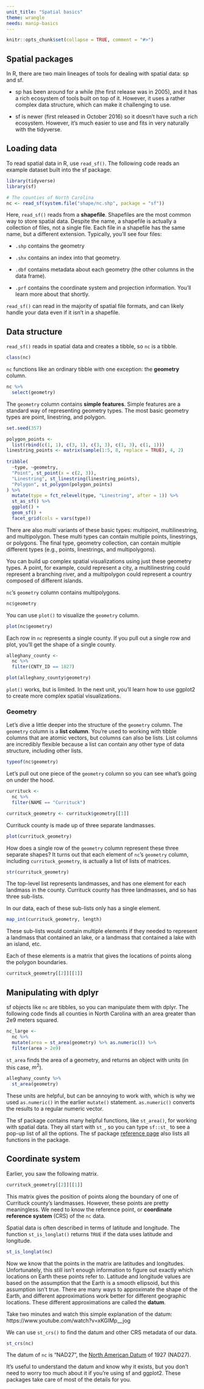 ```yaml
---
unit_title: "Spatial basics"
theme: wrangle
needs: manip-basics
---
```


```r
knitr::opts_chunk$set(collapse = TRUE, comment = "#>")
```

## Spatial packages

In R, there are two main lineages of tools for dealing with spatial data: sp and sf. 

* sp has been around for a while (the first release was in 2005), and it has a
  rich ecosystem of tools built on top of it. However, it uses a rather 
  complex data structure, which can make it challenging to use. 
  
* sf is newer (first released in October 2016) so it doesn't have such a 
  rich ecosystem. However, it's much easier to use and fits in very naturally 
  with the tidyverse. 

## Loading data

To read spatial data in R, use `read_sf()`. The following code reads an example dataset built into the sf package.

```r
library(tidyverse)
library(sf)

# The counties of North Carolina
nc <- read_sf(system.file("shape/nc.shp", package = "sf"))
```

Here, `read_sf()` reads from a __shapefile__. Shapefiles are the most common way to store spatial data. Despite the name, a shapefile is actually a collection of files, not a single file. Each file in a shapefile has the same name, but a different extension. Typically, you'll see four files:

* `.shp` contains the geometry 

* `.shx` contains an index into that geometry.

* `.dbf` contains metadata about each geometry (the other columns in the data
  frame).

* `.prf` contains the coordinate system and projection information. You'll 
  learn more about that shortly.
  
`read_sf()` can read in the majority of spatial file formats, and can likely handle your data even if it isn't in a shapefile.

## Data structure

`read_sf()` reads in spatial data and creates a tibble, so `nc` is a tibble.

```r
class(nc)
```

`nc` functions like an ordinary tibble with one exception: the __geometry__ column. 

```r
nc %>% 
  select(geometry)
```

The `geometry` column contains __simple features__. Simple features are a standard way of representing geometry types. The most basic geometry types are point, linestring, and polygon.

```r
set.seed(357)

polygon_points <- 
  list(rbind(c(1, 1), c(3, 1), c(3, 3), c(1, 3), c(1, 1)))
linestring_points <- matrix(sample(1:5, 8, replace = TRUE), 4, 2)
  
tribble(
  ~type, ~geometry,
  "Point", st_point(x = c(2, 3)),
  "Linestring", st_linestring(linestring_points),
  "Polygon", st_polygon(polygon_points)
) %>% 
  mutate(type = fct_relevel(type, "Linestring", after = 1)) %>% 
  st_as_sf() %>% 
  ggplot() +
  geom_sf() +
  facet_grid(cols = vars(type)) 
```

There are also _multi_ variants of these basic types: multipoint, multilinestring, and multipolygon. These multi types can contain multiple points, linestrings, or polygons. The final type, geometry collection, can contain multiple different types (e.g., points, linestrings, and multipolygons).

You can build up complex spatial visualizations using just these geometry types. A point, for example, could represent a city, a multilinestring could represent a branching river, and a multipolygon could represent a country composed of different islands. 

`nc`'s `geometry` column contains multipolygons. 

```r
nc$geometry
```

You can use `plot()` to visualize the `geometry` column.

```r
plot(nc$geometry)
```

Each row in `nc` represents a single county. If you pull out a single row and plot, you'll get the shape of a single county. 

```r
alleghany_county <- 
  nc %>% 
  filter(CNTY_ID == 1827)

plot(alleghany_county$geometry)
```

`plot()` works, but is limited. In the next unit, you'll learn how to use ggplot2 to create more complex spatial visualizations. 

### Geometry

Let's dive a little deeper into the structure of the `geometry` column. The `geometry` column is a __list column__. You're used to working with tibble columns that are atomic vectors, but columns can also be lists. List columns are incredibly flexible because a list can contain any other type of data structure, including other lists. 

```r
typeof(nc$geometry)
```

Let's pull out one piece of the `geometry` column so you can see what's going on under the hood.

```r
currituck <- 
  nc %>% 
  filter(NAME == "Currituck")

currituck_geometry <- currituck$geometry[[1]]
```

Currituck county is made up of three separate landmasses.

```r
plot(currituck_geometry)
```

How does a single row of the `geometry` column represent these three separate shapes? It turns out that each element of `nc`'s `geometry` column, including `currituck_geometry`, is actually a list of lists of matrices.

```r
str(currituck_geometry)
```

The top-level list represents landmasses, and has one element for each landmass in the county. Currituck county has three landmasses, and so has three sub-lists.

In our data, each of these sub-lists only has a single element. 

```r
map_int(currituck_geometry, length)
```

These sub-lists would contain multiple elements if they needed to represent a landmass that contained an lake, or a landmass that contained a lake with an island, etc. 
    
Each of these elements is a matrix that gives the locations of points along the polygon boundaries.
    
```r
currituck_geometry[[2]][[1]]
```
  
## Manipulating with dplyr

sf objects like `nc` are tibbles, so you can manipulate them with dplyr. The following code finds all counties in North Carolina with an area greater than 2e9 meters squared.

```r
nc_large <-
  nc %>%
  mutate(area = st_area(geometry) %>% as.numeric()) %>%
  filter(area > 2e9) 
```

`st_area` finds the area of a geometry, and returns an object with units (in this case, $m^2$).

```r
alleghany_county %>% 
  st_area(geometry)
```

These units are helpful, but can be annoying to work with, which is why we used `as.numeric()` in the earlier `mutate()` statement. `as.numeric()` converts the results to a regular numeric vector.

The sf package contains many helpful functions, like `st_area()`, for working with spatial data. They all start with `st_`, so you can type `sf::st_` to see a pop-up list of all the options. The sf package [reference page](https://r-spatial.github.io/sf/reference/index.html) also lists all functions in the package.

## Coordinate system

Earlier, you saw the following matrix.

```r
currituck_geometry[[2]][[1]]
```

This matrix gives the position of points along the boundary of one of Currituck county's landmasses. However, these points are pretty meaningless. We need to know the reference point, or __coordinate reference system__ (CRS) of the `nc` data. 

Spatial data is often described in terms of latitude and longitude. The function `st_is_longlat()` returns `TRUE` if the data uses latitude and longitude.  

```r
st_is_longlat(nc)
```

Now we know that the points in the matrix are latitudes and longitudes. Unfortunately, this still isn't enough information to figure out exactly which locations on Earth these points refer to. Latitude and longitude values are based on the assumption that the Earth is a smooth ellipsoid, but this assumption isn't true. There are many ways to approximate the shape of the Earth, and different approximations work better for different geographic locations. These different approximations are called the __datum__.

Take two minutes and watch this simple explanation of the datum: https://www.youtube.com/watch?v=xKGlMp__jog

We can use `st_crs()` to find the datum and other CRS metadata of our data.

```r
st_crs(nc)
```

The datum of `nc` is "NAD27", the [North American Datum](https://en.wikipedia.org/wiki/North_American_Datum) of 1927 (NAD27).

It's useful to understand the datum and know why it exists, but you don't need to worry too much about it if you're using sf and ggplot2. These packages take care of most of the details for you.

